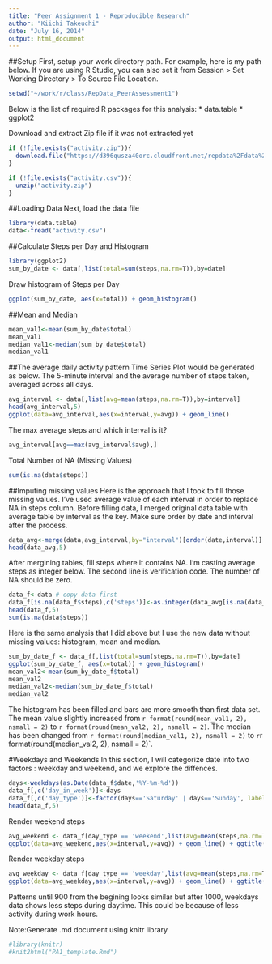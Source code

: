 ```yaml
---
title: "Peer Assignment 1 - Reproducible Research"
author: "Kiichi Takeuchi"
date: "July 16, 2014"
output: html_document
---
```


##Setup
First, setup your work directory path. For example, here is my path below. If you are using R Studio, you can also set it from Session > Set Working Directory > To Source File Location.

```r
setwd("~/work/r/class/RepData_PeerAssessment1")
```

Below is the list of required R packages for this analysis:
* data.table
* ggplot2

Download and extract Zip file if it was not extracted yet
```r
if (!file.exists("activity.zip")){
  download.file("https://d396qusza40orc.cloudfront.net/repdata%2Fdata%2Factivity.zip","activity.zip",method="curl")
}

if (!file.exists("activity.csv")){
  unzip("activity.zip")
}
```

##Loading Data
Next, load the data file
```r
library(data.table)
data<-fread("activity.csv")
```

##Calculate Steps per Day and Histogram
```r
library(ggplot2)
sum_by_date <- data[,list(total=sum(steps,na.rm=T)),by=date]
```

Draw histogram of Steps per Day
```r
ggplot(sum_by_date, aes(x=total)) + geom_histogram()
```

##Mean and Median
```r
mean_val1<-mean(sum_by_date$total)
mean_val1
median_val1<-median(sum_by_date$total)
median_val1
```

##The average daily activity pattern
Time Series Plot would be generated as below. The 5-minute interval and the average number of steps taken, averaged across all days.

```r
avg_interval <- data[,list(avg=mean(steps,na.rm=T)),by=interval]
head(avg_interval,5)
ggplot(data=avg_interval,aes(x=interval,y=avg)) + geom_line()
```

The max average steps and which interval is it?
```r
avg_interval[avg==max(avg_interval$avg),]
```


Total Number of NA (Missing Values)
```r
sum(is.na(data$steps))
```

##Imputing missing values
Here is the approach that I took to fill those missing values. I've used average value of each interval in order to replace NA in steps column. Before filling data, I merged original data table with average table by interval as the key. Make sure order by date and interval after the process.
```r
data_avg<-merge(data,avg_interval,by="interval")[order(date,interval)]
head(data_avg,5)
```
After mergining tables, fill steps where it contains NA. I'm casting average steps as integer below. The second line is verification code. The number of NA should be zero.
```r
data_f<-data # copy data first
data_f[is.na(data_f$steps),c('steps')]<-as.integer(data_avg[is.na(data_f$steps),avg])
head(data_f,5)
sum(is.na(data$steps))
```

Here is the same analysis that I did above but I use the new data without missing values: histogram, mean and median.
```r
sum_by_date_f <- data_f[,list(total=sum(steps,na.rm=T)),by=date]
ggplot(sum_by_date_f, aes(x=total)) + geom_histogram()
mean_val2<-mean(sum_by_date_f$total)
mean_val2
median_val2<-median(sum_by_date_f$total)
median_val2
```

The histogram has been filled and bars are more smooth than first data set. The mean value slightly increased from `r format(round(mean_val1, 2), nsmall = 2)` to `r format(round(mean_val2, 2), nsmall = 2)`. The median has been changed from `r format(round(median_val1, 2), nsmall = 2)` to `r `r format(round(median_val2, 2), nsmall = 2)`. 


#Weekdays and Weekends
In this section, I will categorize date into two factors : weekday and weekend, and we explore the diffences.

```r
days<-weekdays(as.Date(data_f$date,'%Y-%m-%d'))
data_f[,c('day_in_week')]<-days
data_f[,c('day_type')]<-factor(days=='Saturday' | days=='Sunday', labels=c('weekday','weekend'))
head(data_f,5)
```

Render weekend steps
```r
avg_weekend <- data_f[day_type == 'weekend',list(avg=mean(steps,na.rm=T)),by=interval]
ggplot(data=avg_weekend,aes(x=interval,y=avg)) + geom_line() + ggtitle("Average steps in Weekends")
```

Render weekday steps
```r

avg_weekday <- data_f[day_type == 'weekday',list(avg=mean(steps,na.rm=T)),by=interval]
ggplot(data=avg_weekday,aes(x=interval,y=avg)) + geom_line() + ggtitle("Average steps in Weekdays")
```

Patterns until 900 from the begining looks similar but after 1000, weekdays data shows less steps during daytime. This could be because of less activity during work hours.


Note:Generate .md document using knitr library
```r
#library(knitr)
#knit2html("PA1_template.Rmd")
```
